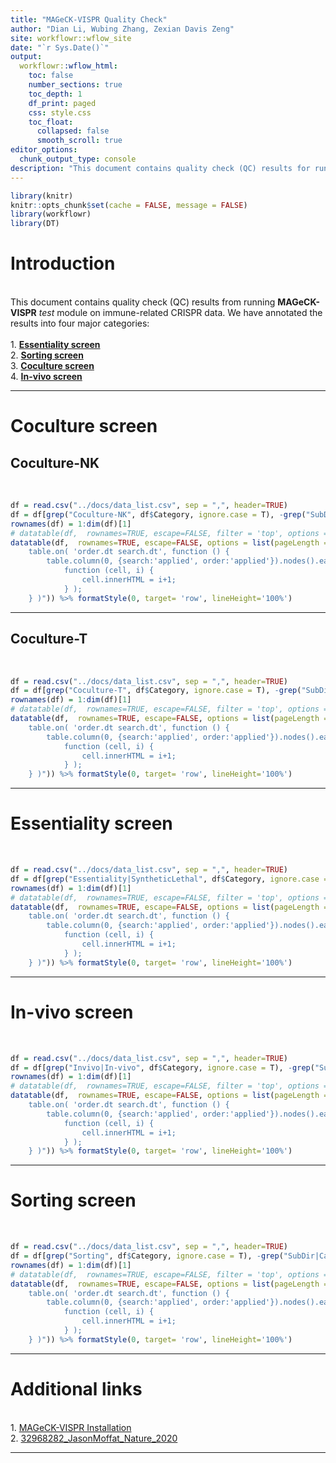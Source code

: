 ```yaml
---
title: "MAGeCK-VISPR Quality Check"
author: "Dian Li, Wubing Zhang, Zexian Davis Zeng"
site: workflowr::wflow_site
date: "`r Sys.Date()`"
output: 
  workflowr::wflow_html:
    toc: false
    number_sections: true
    toc_depth: 1
    df_print: paged
    css: style.css
    toc_float:
      collapsed: false
      smooth_scroll: true
editor_options:
  chunk_output_type: console
description: "This document contains quality check (QC) results for running MAGeCK-VISPR 'test' module on CRISPR data."
---
```


```r
library(knitr)
knitr::opts_chunk$set(cache = FALSE, message = FALSE)
library(workflowr)
library(DT)
```

# **Introduction**

<br />
This document contains quality check (QC) results from running **MAGeCK-VISPR** _test_ module on immune-related CRISPR data. We have annotated the results into four major categories: <br />
<br />
1. <a href="01-essentiality.html">**Essentiality screen**</a><br />
2. <a href="02-sorting.html">**Sorting screen**</a><br />
3. <a href="03-coculture.html">**Coculture screen**</a><br />
4. <a href="04-invivo.html">**In-vivo screen**</a><br />


---

# **Coculture screen**

## **Coculture-NK**

<br />
```r
df = read.csv("../docs/data_list.csv", sep = ",", header=TRUE)
df = df[grep("Coculture-NK", df$Category, ignore.case = T), -grep("SubDir|Category", colnames(df), ignore.case = T)]
rownames(df) = 1:dim(df)[1]
# datatable(df,  rownames=TRUE, escape=FALSE, filter = 'top', options = list(pageLength = 25, autoWidth = TRUE))
datatable(df,  rownames=TRUE, escape=FALSE, options = list(pageLength = 50, autoWidth = TRUE), callback = JS("
    table.on( 'order.dt search.dt', function () {
        table.column(0, {search:'applied', order:'applied'}).nodes().each( 
            function (cell, i) {
                cell.innerHTML = i+1;
            } );
    } )")) %>% formatStyle(0, target= 'row', lineHeight='100%')
```

---

## **Coculture-T**

<br />
```r
df = read.csv("../docs/data_list.csv", sep = ",", header=TRUE)
df = df[grep("Coculture-T", df$Category, ignore.case = T), -grep("SubDir|Category", colnames(df), ignore.case = T)]
rownames(df) = 1:dim(df)[1]
# datatable(df,  rownames=TRUE, escape=FALSE, filter = 'top', options = list(pageLength = 25, autoWidth = TRUE))
datatable(df,  rownames=TRUE, escape=FALSE, options = list(pageLength = 50, autoWidth = TRUE), callback = JS("
    table.on( 'order.dt search.dt', function () {
        table.column(0, {search:'applied', order:'applied'}).nodes().each( 
            function (cell, i) {
                cell.innerHTML = i+1;
            } );
    } )")) %>% formatStyle(0, target= 'row', lineHeight='100%')
```

---

# **Essentiality screen**

<br />
```r
df = read.csv("../docs/data_list.csv", sep = ",", header=TRUE)
df = df[grep("Essentiality|SyntheticLethal", df$Category, ignore.case = T), -grep("SubDir|Category", colnames(df), ignore.case = T)]
rownames(df) = 1:dim(df)[1]
# datatable(df,  rownames=TRUE, escape=FALSE, filter = 'top', options = list(pageLength = 25, autoWidth = TRUE))
datatable(df,  rownames=TRUE, escape=FALSE, options = list(pageLength = 50, autoWidth = TRUE), callback = JS("
    table.on( 'order.dt search.dt', function () {
        table.column(0, {search:'applied', order:'applied'}).nodes().each( 
            function (cell, i) {
                cell.innerHTML = i+1;
            } );
    } )")) %>% formatStyle(0, target= 'row', lineHeight='100%')
```

---

# **In-vivo screen**

<br />
```r
df = read.csv("../docs/data_list.csv", sep = ",", header=TRUE)
df = df[grep("Invivo|In-vivo", df$Category, ignore.case = T), -grep("SubDir|Category", colnames(df), ignore.case = T)]
rownames(df) = 1:dim(df)[1]
# datatable(df,  rownames=TRUE, escape=FALSE, filter = 'top', options = list(pageLength = 25, autoWidth = TRUE))
datatable(df,  rownames=TRUE, escape=FALSE, options = list(pageLength = 50, autoWidth = TRUE), callback = JS("
    table.on( 'order.dt search.dt', function () {
        table.column(0, {search:'applied', order:'applied'}).nodes().each( 
            function (cell, i) {
                cell.innerHTML = i+1;
            } );
    } )")) %>% formatStyle(0, target= 'row', lineHeight='100%')
```

---

# **Sorting screen**

<br />
```r
df = read.csv("../docs/data_list.csv", sep = ",", header=TRUE)
df = df[grep("Sorting", df$Category, ignore.case = T), -grep("SubDir|Category", colnames(df), ignore.case = T)]
rownames(df) = 1:dim(df)[1]
# datatable(df,  rownames=TRUE, escape=FALSE, filter = 'top', options = list(pageLength = 25, autoWidth = TRUE))
datatable(df,  rownames=TRUE, escape=FALSE, options = list(pageLength = 50, autoWidth = TRUE), callback = JS("
    table.on( 'order.dt search.dt', function () {
        table.column(0, {search:'applied', order:'applied'}).nodes().each( 
            function (cell, i) {
                cell.innerHTML = i+1;
            } );
    } )")) %>% formatStyle(0, target= 'row', lineHeight='100%')
```

---

# **Additional links**

<br />
1. <a href="https://bitbucket.org/liulab/mageck-vispr/src/master/">MAGeCK-VISPR Installation</a><br />
2. <a href="https://builderpie.github.io/run_MAGeCK-VISPR/32968282_JasonMoffat_Nature_2020.html">32968282_JasonMoffat_Nature_2020</a><br />

---
